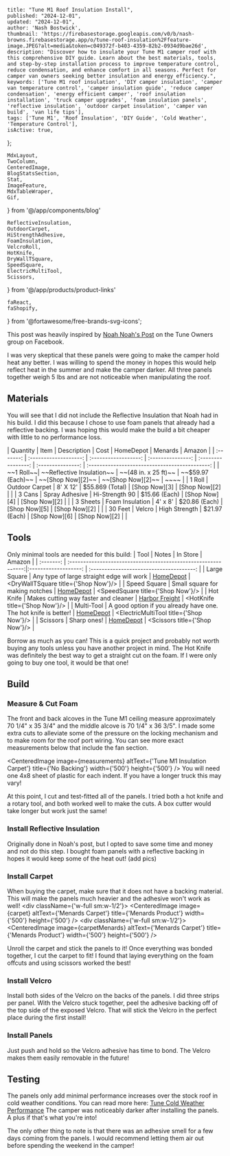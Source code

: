 
    title: "Tune M1 Roof Insulation Install",
    published: "2024-12-01",
    updated: "2024-12-01",
    author: 'Nash Bostwick',
    thumbnail: 'https://firebasestorage.googleapis.com/v0/b/nash-browns.firebasestorage.app/o/tune-roof-insulation%2Ffeature-image.JPEG?alt=media&token=c049372f-b403-4359-82b2-0934d9bae26d',
    description: "Discover how to insulate your Tune M1 camper roof with this comprehensive DIY guide. Learn about the best materials, tools, and step-by-step installation process to improve temperature control, reduce condensation, and enhance comfort in all seasons. Perfect for camper van owners seeking better insulation and energy efficiency.",
    keywords: ['Tune M1 roof insulation', 'DIY camper insulation', 'camper van temperature control', 'camper insulation guide', 'reduce camper condensation', 'energy efficient camper', 'roof insulation installation', 'truck camper upgrades', 'foam insulation panels', 'reflective insulation', 'outdoor carpet insulation', 'camper van build', 'van life tips'],
    tags: ['Tune M1', 'Roof Insulation', 'DIY Guide', 'Cold Weather', 'Temperature Control'],
    isActive: true,
};


    MdxLayout,
    TwoColumn,
    CenteredImage, 
    BlogStatsSection,
    Stat,
    ImageFeature,
    MdxTableWraper,
    Gif,
} from '@/app/components/blog'

    ReflectiveInsulation,
    OutdoorCarpet,
    HiStrengthAdhesive,
    FoamInsulation,
    VelcroRoll,
    HotKnife,
    DryWallTSquare,
    SpeedSquare,
    ElectricMultiTool,
    Scissors,
} from '@/app/products/product-links'

    faReact,
    faShopify,
} from '@fortawesome/free-brands-svg-icons';


<ImageFeature
    title='Tune M1 Roof Insulation Install'
    image={featureImage}
/>

<MdxLayout>

This post was heavily inspired by [Noah Noah's Post][1] on the Tune Owners group on Facebook.

I was very skeptical that these panels were going to make the camper hold heat any better. I was willing to spend the money in hopes this would help reflect heat in the summer and make the camper darker. All three panels together weigh 5 lbs and are not noticeable when manipulating the roof.

## Materials
You will see that I did not include the Reflective Insulation that Noah had in his build. I did this because I chose to use foam panels that already had a reflective backing. I was hoping this would make the build a bit cheaper with little to no performance loss.

<MdxTableWraper>
    | Quantity  | Item                      | Description          | Cost              | HomeDepot          | Menards           | Amazon                                         |
    | :-------: | :-------------------:     | :------------------: | :---------------: | :----------------: | :---------------: | :--------------------------------------------: |
    | ~~1 Roll~~| ~~Reflective Insulation~~ | ~~(48 in. x 25 ft)~~ | ~~$59.97 (Each)~~ |  ~~[Shop Now][2]~~ | ~~[Shop Now][2]~~ | ~~<ReflectiveInsulation title={'Shop Now'}/>~~ | 
    | 1 Roll    | Outdoor Carpet            | 8' X 12'             | $55.869 (Total)   |  [Shop Now][3]     | [Shop Now][2]     | <OutdoorCarpet title={'Shop Now'}/>            | 
    | 3 Cans    | Spray Adhesive             | Hi-Strength 90       | $15.66 (Each)     |  [Shop Now][4]     | [Shop Now][2]     | <HiStrengthAdhesive title={'Shop Now'}/>       | 
    | 3 Sheets  | Foam Insulation           | 4' x 8'              | $20.86 (Each)     |  [Shop Now][5]     | [Shop Now][2]     |                                                | 
    | 30 Feet   | Velcro                    | High Strength        | $21.97 (Each)     |  [Shop Now][6]     | [Shop Now][2]     | <VelcroRoll title={'Shop Now'}/>               | 
</MdxTableWraper>

## Tools
Only minimal tools are needed for this build:
<MdxTableWraper>
    | Tool         | Notes                                                          | In Store             | Amazon                                   |
    | :-------:    | :-------------------------------------------------------------:|:-------------------: | :--------------------------------------: |
    | Large Square | Any type of large straight edge will work                       | [HomeDepot][8]       |  <DryWallTSquare title={'Shop Now'}/>    | 
    | Speed Square | Small square for making notches                                | [HomeDepot][9]       |  <SpeedSquare title={'Shop Now'}/>       | 
    | Hot Knife    | Makes cutting way faster and cleaner                           | [Harbor Freight][10] |  <HotKnife title={'Shop Now'}/>          | 
    | Multi-Tool   | A good option if you already have one. The hot knife is better! | [HomeDepot][11]      |  <ElectricMultiTool title={'Shop Now'}/> | 
    | Scissors     | Sharp ones!                                                    | [HomeDepot][12]      |  <Scissors title={'Shop Now'}/>          | 
</MdxTableWraper>

Borrow as much as you can! This is a quick project and probably not worth buying any tools unless you have another project in mind. The Hot Knife was definitely the best way to get a straight cut on the foam. If I were only going to buy one tool, it would be that one!

## Build
### Measure & Cut Foam
The front and back alcoves in the Tune M1 ceiling measure approximately 70 1/4" x 35 3/4" and the middle alcove is 70 1/4" x 36 3/5". I made some extra cuts to alleviate some of the pressure on the locking mechanism and to make room for the roof port wiring. You can see more exact measurements below that include the fan section.

<CenteredImage image={measurements} altText={'Tune M1 Insulation Carpet'} title={'No Backing'} width={'500'} height={'500'} />
You will need one 4x8 sheet of plastic for each indent. If you have a longer truck this may vary!

At this point, I cut and test-fitted all of the panels. I tried both a hot knife and a rotary tool, and both worked well to make the cuts. A box cutter would take longer but work just the same!
### Install Reflective Insulation
Originally done in Noah's post, but I opted to save some time and money and not do this step. I bought foam panels with a reflective backing in hopes it would keep some of the heat out!
(add pics)

### Install Carpet
When buying the carpet, make sure that it does not have a backing material. This will make the panels much heavier and the adhesive won't work as well!
<TwoColumn>
    <div className={'w-full sm:w-1/2'}>
        <CenteredImage image={carpet} altText={'Menards Carpet'} title={'Menards Product'} width={'500'} height={'500'} />
    </div>
    <div className={'w-full sm:w-1/2'}>
        <CenteredImage image={carpetMenards} altText={'Menards Carpet'} title={'Menards Product'} width={'500'} height={'500'} />
    </div>
</TwoColumn>

Unroll the carpet and stick the panels to it! Once everything was bonded together, I cut the carpet to fit! I found that laying everything on the foam offcuts and using scissors worked the best!

### Install Velcro
Install both sides of the Velcro on the backs of the panels. I did three strips per panel. With the Velcro stuck together, peel the adhesive backing off of the top side of the exposed Velcro. That will stick the Velcro in the perfect place during the first install!

### Install Panels
Just push and hold so the Velcro adhesive has time to bond. The Velcro makes them easily removable in the future!

## Testing
The panels only add minimal performance increases over the stock roof in cold weather conditions. You can read more here: [Tune Cold Weather Performance][7]
The camper was noticeably darker after installing the panels. A plus if that's what you're into!

The only other thing to note is that there was an adhesive smell for a few days coming from the panels. I would recommend letting them air out before spending the weekend in the camper!

</MdxLayout>

[1]: https://www.facebook.com/groups/258913089967507/posts/372997191892429/
[2]: https://www.homedepot.com/p/Everbilt-48-in-x-25-ft-Double-Reflective-Insulation-Radiant-Barrier-48x25RI/315103268
[3]: https://www.homedepot.com/p/TrafficMaster-Elevations-Sky-Gray-12-ft-15-oz-SD-Polyester-Texture-Full-Roll-Carpet-sq-ft-Roll-7PD5N660144H/203240740
[4]: https://www.homedepot.com/p/3M-14-6-oz-Hi-Strength-90-Spray-Adhesive-90-DSC/316351910?fbclid=IwZXh0bgNhZW0CMTAAAR0tFSUgp5yFIGV5QdxeWZq8XUHw0VXQHh0p1aiD2nx2qxr4GsVCy-JLU6I_aem_s3ELGqMXsHnUcn-efM2Ddw
[5]: https://www.homedepot.com/p/Owens-Corning-FOAMULAR-NGX-Insulating-Sheathing-0-5-in-x-4-ft-x-8-ft-SE-R-3-XPS-Rigid-Foam-Board-Insulation-13NGX/315193939?fbclid=IwZXh0bgNhZW0CMTAAAR1-wPFC1kwyzaWO1kuwmUnlBDBrNWKtjoA9D7aZbJ5TYgCXYShbVDNBIZM_aem_QDFS8LJjVR50sR3JR008Dg
[6]: https://www.homedepot.com/p/VELCRO-10-ft-x-1-in-Ultra-Mate-Tape-91100/202261943 
[7]: /blog/articles/tune-cold-weather-performance
[8]: https://www.homedepot.com/p/Empire-48-in-Drywall-T-Square-410-48/202035306
[9]: https://www.homedepot.com/p/Empire-7-in-Laser-Etched-Aluminum-Rafter-Square-e2994/205317688
[10]: https://www.harborfreight.com/130-watt-hot-knife-60313.html
[11]: https://www.homedepot.com/p/RYOBI-ONE-18V-Cordless-Oscillating-Multi-Tool-Tool-Only-PCL430B/317987594
[12]: https://www.homedepot.com/p/Crescent-Wiss-10-in-Titanium-Coated-Offset-Tradesman-Scissors-CW10T/313485237
